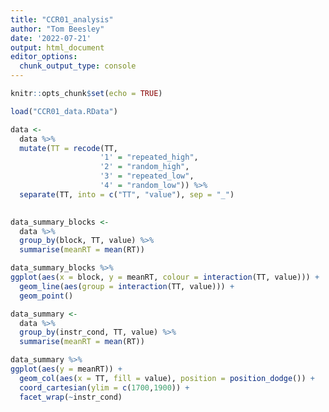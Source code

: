 ```yaml
---
title: "CCR01_analysis"
author: "Tom Beesley"
date: '2022-07-21'
output: html_document
editor_options: 
  chunk_output_type: console
---
```


```r
knitr::opts_chunk$set(echo = TRUE)
```

```r

load("CCR01_data.RData")

data <- 
  data %>% 
  mutate(TT = recode(TT, 
                    '1' = "repeated_high",
                    '2' = "random_high",
                    '3' = "repeated_low",
                    '4' = "random_low")) %>% 
  separate(TT, into = c("TT", "value"), sep = "_")
  

```

```r

data_summary_blocks <- 
  data %>% 
  group_by(block, TT, value) %>% 
  summarise(meanRT = mean(RT))

data_summary_blocks %>% 
ggplot(aes(x = block, y = meanRT, colour = interaction(TT, value))) +
  geom_line(aes(group = interaction(TT, value))) +
  geom_point()

data_summary <- 
  data %>% 
  group_by(instr_cond, TT, value) %>% 
  summarise(meanRT = mean(RT))

data_summary %>% 
ggplot(aes(y = meanRT)) +
  geom_col(aes(x = TT, fill = value), position = position_dodge()) +
  coord_cartesian(ylim = c(1700,1900)) +
  facet_wrap(~instr_cond)

```


